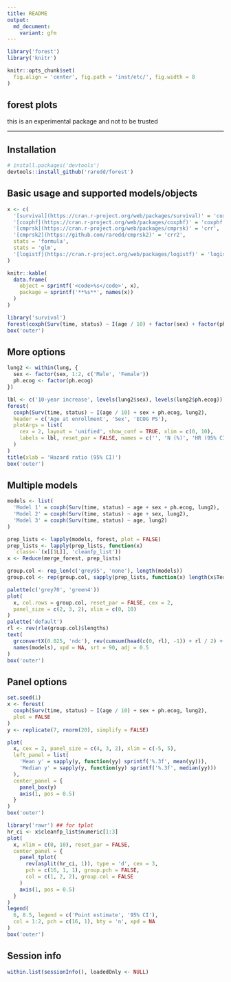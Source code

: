 ```yaml
---
title: README
output:
  md_document:
    variant: gfm
---
```


<style>
img {
  max-height: 400px;
}
table {
  max-width: 500px;
}
</style>

```r
library('forest')
library('knitr')

knitr::opts_chunk$set(
  fig.align = 'center', fig.path = 'inst/etc/', fig.width = 8
)
```

## forest plots

this is an experimental package and not to be trusted

---

## Installation

```r
# install.packages('devtools')
devtools::install_github('raredd/forest')
```

## Basic usage and supported models/objects

```r
x <- c(
  '[survival](https://cran.r-project.org/web/packages/survival)' = 'coxph',
  '[coxphf](https://cran.r-project.org/web/packages/coxphf)' = 'coxphf',
  '[cmprsk](https://cran.r-project.org/web/packages/cmprsk)' = 'crr',
  '[cmprsk2](https://github.com/raredd/cmprsk2)' = 'crr2',
  stats = 'formula',
  stats = 'glm',
  '[logistf](https://cran.r-project.org/web/packages/logistf)' = 'logistf'
)

knitr::kable(
  data.frame(
    object = sprintf('<code>%s</code>', x),
    package = sprintf('**%s**', names(x))
  )
)
```

```r
library('survival')
forest(coxph(Surv(time, status) ~ I(age / 10) + factor(sex) + factor(ph.ecog), lung))
box('outer')
```

## More options

```r
lung2 <- within(lung, {
  sex <- factor(sex, 1:2, c('Male', 'Female'))
  ph.ecog <- factor(ph.ecog)
})

lbl <- c('10-year increase', levels(lung2$sex), levels(lung2$ph.ecog))
forest(
  coxph(Surv(time, status) ~ I(age / 10) + sex + ph.ecog, lung2),
  header = c('Age at enrollment', 'Sex', 'ECOG PS'),
  plotArgs = list(
    cex = 2, layout = 'unified', show_conf = TRUE, xlim = c(0, 10),
    labels = lbl, reset_par = FALSE, names = c('', 'N (%)', 'HR (95% CI)', 'p-value')
  )
)
title(xlab = 'Hazard ratio (95% CI)')
box('outer')
```

## Multiple models

```r
models <- list(
  'Model 1' = coxph(Surv(time, status) ~ age + sex + ph.ecog, lung2),
  'Model 2' = coxph(Surv(time, status) ~ age + sex, lung2),
  'Model 3' = coxph(Surv(time, status) ~ age, lung2)
)

prep_lists <- lapply(models, forest, plot = FALSE)
prep_lists <- lapply(prep_lists, function(x)
  `class<-`(x[[1L]], 'cleanfp_list'))
x <- Reduce(merge_forest, prep_lists)

group.col <- rep_len(c('grey95', 'none'), length(models))
group.col <- rep(group.col, sapply(prep_lists, function(x) length(x$Term)))

palette(c('grey70', 'green4'))
plot(
  x, col.rows = group.col, reset_par = FALSE, cex = 2,
  panel_size = c(2, 3, 2), xlim = c(0, 10)
)
palette('default')
rl <- rev(rle(group.col)$lengths)
text(
  grconvertX(0.025, 'ndc'), rev(cumsum(head(c(0, rl), -1)) + rl / 2) + 0.5,
  names(models), xpd = NA, srt = 90, adj = 0.5
)
box('outer')
```

## Panel options

```r
set.seed(1)
x <- forest(
  coxph(Surv(time, status) ~ I(age / 10) + sex + ph.ecog, lung2),
  plot = FALSE
)
y <- replicate(7, rnorm(20), simplify = FALSE)

plot(
  x, cex = 2, panel_size = c(4, 3, 2), xlim = c(-5, 5),
  left_panel = list(
    'Mean y' = sapply(y, function(yy) sprintf('%.3f', mean(yy))),
    'Median y' = sapply(y, function(yy) sprintf('%.3f', median(yy)))
  ),
  center_panel = {
    panel_box(y)
    axis(1, pos = 0.5)
  }
)
box('outer')
```

```r
library('rawr') ## for tplot
hr_ci <- x$cleanfp_list$numeric[1:3]
plot(
  x, xlim = c(0, 10), reset_par = FALSE,
  center_panel = {
    panel_tplot(
      rev(asplit(hr_ci, 1)), type = 'd', cex = 3,
      pch = c(16, 1, 1), group.pch = FALSE,
      col = c(1, 2, 2), group.col = FALSE
    )
    axis(1, pos = 0.5)
  }
)
legend(
  6, 8.5, legend = c('Point estimate', '95% CI'),
  col = 1:2, pch = c(16, 1), bty = 'n', xpd = NA
)
box('outer')
```

## Session info

```r
within.list(sessionInfo(), loadedOnly <- NULL)
```
